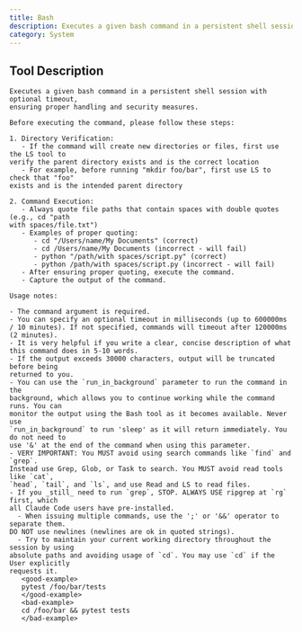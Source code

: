 ```yaml
---
title: Bash
description: Executes a given bash command in a persistent shell session with optional timeout,
category: System
---
```


## Tool Description

```
Executes a given bash command in a persistent shell session with optional timeout,
ensuring proper handling and security measures.

Before executing the command, please follow these steps:

1. Directory Verification:
   - If the command will create new directories or files, first use the LS tool to
verify the parent directory exists and is the correct location
   - For example, before running "mkdir foo/bar", first use LS to check that "foo"
exists and is the intended parent directory

2. Command Execution:
   - Always quote file paths that contain spaces with double quotes (e.g., cd "path
with spaces/file.txt")
   - Examples of proper quoting:
      - cd "/Users/name/My Documents" (correct)
      - cd /Users/name/My Documents (incorrect - will fail)
      - python "/path/with spaces/script.py" (correct)
      - python /path/with spaces/script.py (incorrect - will fail)
   - After ensuring proper quoting, execute the command.
   - Capture the output of the command.

Usage notes:

- The command argument is required.
- You can specify an optional timeout in milliseconds (up to 600000ms / 10 minutes). If not specified, commands will timeout after 120000ms (2 minutes).
- It is very helpful if you write a clear, concise description of what this command does in 5-10 words.
- If the output exceeds 30000 characters, output will be truncated before being
returned to you.
- You can use the `run_in_background` parameter to run the command in the
background, which allows you to continue working while the command runs. You can
monitor the output using the Bash tool as it becomes available. Never use
`run_in_background` to run 'sleep' as it will return immediately. You do not need to
use '&' at the end of the command when using this parameter.
- VERY IMPORTANT: You MUST avoid using search commands like `find` and `grep`.
Instead use Grep, Glob, or Task to search. You MUST avoid read tools like `cat`,
`head`, `tail`, and `ls`, and use Read and LS to read files.
- If you _still_ need to run `grep`, STOP. ALWAYS USE ripgrep at `rg` first, which
all Claude Code users have pre-installed.
  - When issuing multiple commands, use the ';' or '&&' operator to separate them.
DO NOT use newlines (newlines are ok in quoted strings).
  - Try to maintain your current working directory throughout the session by using
absolute paths and avoiding usage of `cd`. You may use `cd` if the User explicitly
requests it.
   <good-example>
   pytest /foo/bar/tests
   </good-example>
   <bad-example>
   cd /foo/bar && pytest tests
   </bad-example>

```